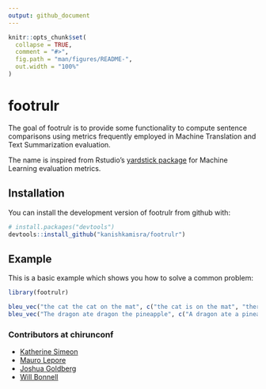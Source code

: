 ```yaml
---
output: github_document
---
```


<!-- README.md is generated from README.Rmd. Please edit that file -->

```r
knitr::opts_chunk$set(
  collapse = TRUE,
  comment = "#>",
  fig.path = "man/figures/README-",
  out.width = "100%"
)
```
# footrulr

<!-- badges: start -->
<!-- badges: end -->

The goal of footrulr is to provide some functionality to compute sentence comparisons using metrics frequently employed in Machine Translation and Text Summarization evaluation.

The name is inspired from Rstudio's [yardstick package](https://tidymodels.github.io/yardstick/) for Machine Learning evaluation metrics.

## Installation

You can install the development version of footrulr from github with:

```R
# install.packages("devtools")
devtools::install_github("kanishkamisra/footrulr")
```

## Example

This is a basic example which shows you how to solve a common problem:

```r
library(footrulr)

bleu_vec("the cat the cat on the mat", c("the cat is on the mat", "there is a cat on the mat"), n = 3)
bleu_vec("The dragon ate dragon the pineapple", c("A dragon ate a pineapple", "The pineapple was eaten by the dragon"), n = 3)
```

### Contributors at chirunconf

* [Katherine Simeon](https://katherinesimeon.github.io/)
* [Mauro Lepore](https://github.com/maurolepore)
* [Joshua Goldberg](https://twitter.com/GoldbergData)
* [Will Bonnell](https://twitter.com/_willdebras)
